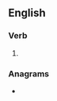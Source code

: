 ==English==

===Verb===
{{head|en|present participle}}

# {{present participle of|resume|lang=en|nocat=1}}

===Anagrams===
* {{anagrams|en|gum resin}}